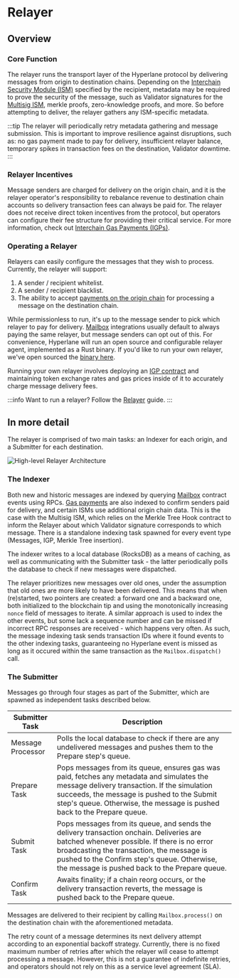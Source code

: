 # Relayer

## Overview

### Core Function
The relayer runs the transport layer of the Hyperlane protocol by delivering messages from origin to destination chains. Depending on the [Interchain Security Module (ISM)](../../reference/ISM/specify-your-ISM) specified by the recipient, metadata may be required to prove the security of the message, such as Validator signatures for the [Multisig ISM](../ISM/multisig-ISM.mdx), merkle proofs, zero-knowledge proofs, and more. So before attempting to deliver, the relayer gathers any ISM-specific metadata.

:::tip
The relayer will periodically retry metadata gathering and message submission. This is important to improve resilience against disruptions, such as: no gas payment made to pay for delivery, insufficient relayer balance, temporary spikes in transaction fees on the destination, Validator downtime.
:::

### Relayer Incentives
Message senders are charged for delivery on the origin chain, and it is the relayer operator's responsibility to rebalance revenue to destination chain accounts so delivery transaction fees can always be paid for. The relayer does not receive direct token incentives from the protocol, but operators can configure their fee structure for providing their critical service. For more information, check out [Interchain Gas Payments (IGPs)](../interchain-gas-payment.mdx).

### Operating a Relayer
Relayers can easily configure the messages that they wish to process. Currently, the relayer will support:

1. A sender / recipient whitelist.
2. A sender / recipient blacklist.
3. The ability to accept [payments on the origin chain](../../reference/messaging/send.mdx#quote-dispatch) for processing a message on the destination chain.

While permissionless to run, it's up to the message sender to pick which relayer to pay for delivery. [Mailbox](../mailbox.mdx) integrations usually default to always paying the same relayer, but message senders can opt out of this. For convenience, Hyperlane will run an open source and configurable relayer agent, implemented as a Rust binary. If you'd like to run your own relayer, we've open sourced the [binary here](https://github.com/hyperlane-xyz/hyperlane-monorepo/tree/main/rust/agents/relayer).

Running your own relayer involves deploying an [IGP contract](../interchain-gas-payment.mdx) and maintaining token exchange rates and gas prices inside of it to accurately charge message delivery fees.

:::info
Want to run a relayer? Follow the [Relayer](../../operate/relayer/run-relayer.mdx) guide.
:::

## In more detail

The relayer is comprised of two main tasks: an Indexer for each origin, and a Submitter for each destination.

![High-level Relayer Architecture](/img/relayer-architecture-high-level.png)


### The Indexer
Both new and historic messages are indexed by querying [Mailbox](../mailbox.mdx) contract events using RPCs. [Gas payments](../interchain-gas-payment.mdx) are also indexed to confirm senders paid for delivery, and certain ISMs use additional origin chain data. This is the case with the Multisig ISM, which relies on the Merkle Tree Hook contract to inform the Relayer about which Validator signature corresponds to which message. There is a standalone indexing task spawned for every event type (Messages, IGP, Merkle Tree insertion).

The indexer writes to a local database (RocksDB) as a means of caching, as well as communicating with the Submitter task - the latter periodically polls the database to check if new messages were dispatched.

The relayer prioritizes new messages over old ones, under the assumption that old ones are more likely to have been delivered. This means that when (re)started, two pointers are created: a forward one and a backward one, both initialized to the blockchain tip and using the monotonically increasing `nonce` field of messages to iterate. A similar approach is used to index the other events, but some lack a sequence number and can be missed if incorrect RPC responses are received - which happens very often. As such, the message indexing task sends transaction IDs where it found events to the other indexing tasks, guaranteeing no Hyperlane event is missed as long as it occured within the same transaction as the `Mailbox.dispatch()` call.

### The Submitter

Messages go through four stages as part of the Submitter, which are spawned as independent tasks described below.

<table>
  <thead>
    <tr>
      <th>Submitter Task</th>
      <th>Description</th>
    </tr>
  </thead>
  <tbody>
    <tr>
      <td>Message Processor</td>
      <td>Polls the local database to check if there are any undelivered messages and pushes them to the Prepare step's queue.</td>
    </tr>
    <tr>
      <td>Prepare Task</td>
      <td>
        Pops messages from its queue, ensures gas was paid, fetches any metadata and simulates the message delivery transaction. If the simulation succeeds, the message is pushed to the Submit step's queue. Otherwise, the message is pushed back to the Prepare queue.
      </td>
    </tr>
    <tr>
      <td>Submit Task</td>
      <td>
        Pops messages from its queue, and sends the delivery transaction onchain. Deliveries are batched whenever possible. If there is no error broadcasting the transaction, the message is pushed to the Confirm step's queue. Otherwise, the message is pushed back to the Prepare queue.
      </td>
    </tr>
    <tr>
      <td>Confirm Task</td>
      <td>
        Awaits finality; if a chain reorg occurs, or the delivery transaction reverts, the message is pushed back to the Prepare queue.
      </td>
    </tr>
  </tbody>
</table>

Messages are delivered to their recipient by calling `Mailbox.process()` on the destination chain with the aforementioned metadata.

The retry count of a message determines its next delivery attempt according to an exponential backoff strategy. Currently, there is no fixed maximum number of retries after which the relayer will cease to attempt processing a message. However, this is not a guarantee of indefinite retries, and operators should not rely on this as a service level agreement (SLA).
